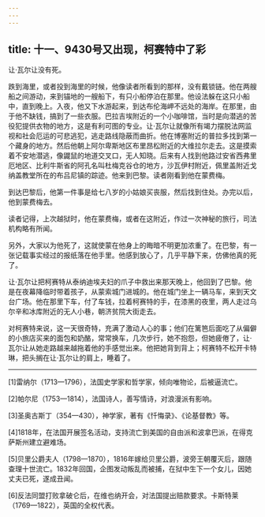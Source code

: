 ```yaml
---
---
---
```

title: 十一、9430号又出现，柯赛特中了彩
---




让·瓦尔让没有死。

跌到海里，或者投到海里的时候，他像读者所看到的那样，没有戴锁链。他在两艘船之间游动，来到锚地的一艘船下，有只小船停泊在那里。他设法躲在这只小船中，直到晚上。入夜，他又下水游起来，到达布伦海岬不远处的海岸。在那里，由于他不缺钱，搞到了一些衣服。巴拉吉埃附近的一个小咖啡馆，当时是向潜逃的苦役犯提供衣物的地方，这是有利可图的专业。让·瓦尔让就像所有竭力摆脱法网监视和社会厄运的可悲逃犯，逃走路线隐蔽而曲折。他在博塞附近的普拉多找到第一个藏身的地方。然后他朝上阿尔卑斯地区布里昂松附近的大维拉尔走去。这是摸索着不安地潜逃，像鼹鼠的地道交叉口，无人知晓。后来有人找到他路过安省西弗里厄地区、比利牛斯省的阿孔名叫杜梅克谷仓的地方，沙瓦伊村附近，佩里盖附近戈纳盖教堂所在的布吕尼镇的踪迹。他来到巴黎。读者刚看到他在蒙费梅。

到达巴黎后，他第一件事是给七八岁的小姑娘买丧服，然后找到住处。办完以后，他到蒙费梅去。

读者记得，上次越狱时，他在蒙费梅，或者在这附近，作过一次神秘的旅行，司法机构略有所闻。

另外，大家以为他死了，这就使蒙在他身上的晦暗不明更加浓重了。在巴黎，有一张记载事实经过的报纸落在他手里。他感到放心了，几乎平静下来，仿佛他真的死了。

让·瓦尔让把柯赛特从泰纳迪埃夫妇的爪子中救出来那天晚上，他回到了巴黎。他是在夜幕降临时带着孩子，从蒙索城门进城的。他在城门坐上一辆马车，来到天文台广场。他在那里下车，付了车钱，拉着柯赛特的手，在漆黑的夜里，两人走过乌尔辛和冰库附近的无人小巷，朝济贫院大街走去。

对柯赛特来说，这一天很奇特，充满了激动人心的事；他们在篱笆后面吃了从偏僻的小旅店买来的面包和奶酪，常常换车，几次步行，她不抱怨，但她疲倦了，让·瓦尔让从她走路越来越拖着他的手感觉出来。他把她背到背上；柯赛特不松开卡特琳，把头搁在让·瓦尔让的肩上，睡着了。



* * *



[1]雷纳尔（1713—1796），法国史学家和哲学家，倾向唯物论，后被逼流亡。

[2]帕尔尼（1753—1814），法国诗人，善写情诗，对浪漫派有影响。

[3]圣奥古斯丁（354—430），神学家，著有《忏悔录》、《论基督教》等。

[4]1818年，在法国开展签名活动，支持流亡到美国的自由派和波拿巴派，在得克萨斯州建立避难场。

[5]贝里公爵夫人（1798—1870），1816年嫁给贝里公爵，波旁王朝覆灭后，跟随查理十世流亡。1832年回国，企图发动叛乱而被捕，在狱中生下一个女儿，因她丈夫已死，遂成丑闻。

[6]反法同盟打败拿破仑后，在维也纳开会，对法国提出赔款要求。卡斯特莱（1769—1822），英国的全权代表。
